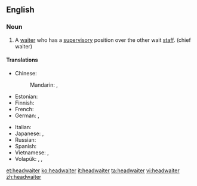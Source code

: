 ==English==

===Noun===
{{en-noun}}

# A [[waiter]] who has a [[supervisory]] position over the other wait [[staff]]. (chief waiter)

====Translations====
{{trans-top|main supervisory waiter}}
* Chinese:
*: Mandarin: {{t|cmn|服務生領班|sc=Hani}}, {{t|cmn|服务生领班|tr=fúwùshēng lǐngbān|sc=Hani}}
* Estonian: {{t-|et|ülemkelner}}
* Finnish: {{t-|fi|hovimestari}}
* French: {{t+|fr|maître d’hôtel|m}}
* German: {{t-|de|Oberkellner|m}}, {{t-|de|Oberkellnerin|f}}
{{trans-mid}}
* Italian: {{t-|it|capocameriere|m}}
* Japanese: {{t-|ja|ボーイ長|tr=bōi-chō|sc=Jpan}}, {{t-|ja|給仕長|tr=きゅうじちょう, kyūjichō|sc=Jpan}}
* Russian: {{t+|ru|метрдотель|m|tr=mɛtrdotɛ́lʹ, metrdotɛ́lʹ|sc=Cyrl}}
* Spanish: {{t-|es|jefe de comedor|m}}
* Vietnamese: {{t+|vi|đầu bếp|alt=người đầu bếp}}, {{t+|vi|đầu bếp}}
* Volapük: {{qualifier|male or female}} {{t+|vo|lebötan}}, {{qualifier|male}} {{t-|vo|hilebötan}}, {{qualifier|female}} {{t-|vo|jilebötan}}
{{trans-bottom}}

[[et:headwaiter]]
[[ko:headwaiter]]
[[it:headwaiter]]
[[ta:headwaiter]]
[[vi:headwaiter]]
[[zh:headwaiter]]